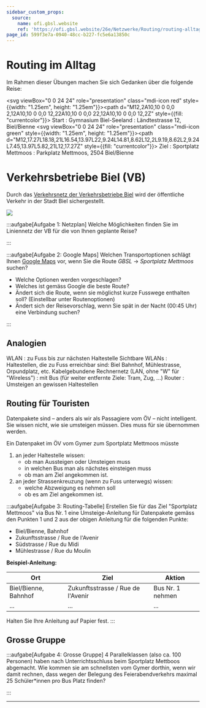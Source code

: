 ```yaml
---
sidebar_custom_props:
  source:
    name: ofi.gbsl.website
    ref: 'https://ofi.gbsl.website/26e/Netzwerke/Routing/routing-alltag'
page_id: 599f3e7a-0940-48cc-b227-fc5e6a13850c
---
```



# Routing im Alltag
Im Rahmen dieser Übungen machen Sie sich Gedanken über die folgende Reise:

<svg viewBox="0 0 24 24" role="presentation" class="mdi-icon red" style={{width: "1.25em", height: "1.25em"}}><path d="M12,2A10,10 0 0,0 2,12A10,10 0 0,0 12,22A10,10 0 0,0 22,12A10,10 0 0,0 12,2Z" style={{fill: "currentcolor"}}></path></svg> Start
  : Gymnasium Biel-Seeland
  : Ländtestrasse 12, Biel/Bienne
<svg viewBox="0 0 24 24" role="presentation" class="mdi-icon green" style={{width: "1.25em", height: "1.25em"}}><path d="M12,17.27L18.18,21L16.54,13.97L22,9.24L14.81,8.62L12,2L9.19,8.62L2,9.24L7.45,13.97L5.82,21L12,17.27Z" style={{fill: "currentcolor"}}></path></svg> Ziel
  : Sportplatz Mettmoos
  : Parkplatz Mettmoos, 2504 Biel/Bienne

# Verkehrsbetriebe Biel (VB)
Durch das [Verkehrsnetz der Verkehrsbetriebe Biel](https://vb-tpb.ch/documents/394/lay_12_biel-bienne_DINA3_quer_2024_1e_GzA.pdf) wird der öffentliche Verkehr in der Stadt Biel sichergestellt.

![](img/vb-verkehrsnetz.png)

:::aufgabe[Aufgabe 1: Netzplan]
<TaskState id='8b97cb9d-c429-410f-bf31-9f75262b7819' />
Welche Möglichkeiten finden Sie im Liniennetz der VB für die von Ihnen geplante Reise?

<QuillV2 id='f7474960-67b5-4cff-946e-63dc730aa88e' />
:::

:::aufgabe[Aufgabe 2: Google Maps]
<TaskState id='83654219-6fb5-42ab-9e94-ac98ec23e1ec' />
Welchen Transportoptionen schlägt Ihnen [Google Maps](https://www.google.com/maps/dir/Gymnasium+Biel-Seeland,+L%C3%A4ndtestrasse,+Biel/Sportplatz+Mettmoos,+Parkplatz+Mettmoos,+2504+Biel/@47.1389478,7.2150557,17243m/data=!3m2!1e3!4b1!4m14!4m13!1m5!1m1!1s0x478e195743e2cd43:0x7eeeab7e9cc7fa72!2m2!1d7.2359948!2d47.1334045!1m5!1m1!1s0x478e192b26b851e1:0x5e85058550f44003!2m2!1d7.2756948!2d47.1390779!3e3?entry=ttu&g_ep=EgoyMDI0MTAyOS4wIKXMDSoASAFQAw%3D%3D) vor, wenn Sie die Route _GBSL_ → _Sportplatz Mettmoos_ suchen?

- Welche Optionen werden vorgeschlagen?
- Welches ist gemäss Google die beste Route?
- Ändert sich die Route, wenn sie möglichst kurze Fusswege enthalten soll? (Einstellbar unter Routenoptionen)
- Ändert sich der Reisevorschlag, wenn Sie spät in der Nacht (00:45 Uhr) eine Verbindung suchen?

<QuillV2 id='f1b854c5-1994-44e2-a89f-0e91f8f33f1a' />
:::

## Analogien
WLAN
  : zu Fuss bis zur nächsten Haltestelle
Sichtbare WLANs
  : Haltestellen, die zu Fuss erreichbar sind: Biel Bahnhof, Mühlestrasse, Orpundplatz, etc.
Kabelgebundene Rechnernetz (LAN, ohne "W" für "Wireless")
  : mit Bus (für weiter entfernte Ziele: Tram, Zug, ...)
Router
  : Umsteigen an gewissen Haltestellen

## Routing für Touristen
Datenpakete sind – anders als wir als Passagiere vom ÖV – nicht intelligent. Sie wissen nicht, wie sie umsteigen müssen. Dies muss für sie übernommen werden.

Ein Datenpaket im ÖV vom Gymer zum Sportplatz Mettmoos müsste
1. an jeder Haltestelle wissen:
   - ob man Aussteigen oder Umsteigen muss
   - in welchen Bus man als nächstes einsteigen muss
   - ob man am Ziel angekommen ist.
2. an jeder Strassenkreuzung (wenn zu Fuss unterwegs) wissen:
   - welche Abzweigung es nehmen soll
   - ob es am Ziel angekommen ist.

:::aufgabe[Aufgabe 3: Routing-Tabelle]
<TaskState id='b20e64d5-864a-406e-97bc-5c7c22647f7d' />
Erstellen Sie für das Ziel "Sportplatz Mettmoos" via Bus Nr. 1 eine Umsteige-Anleitung für Datenpakete gemäss den Punkten 1 und 2 aus der obigen Anleitung für die folgenden Punkte:

- Biel/Bienne, Bahnhof
- Zukunftsstrasse / Rue de l'Avenir
- Südstrasse / Rue du Midi
- Mühlestrasse / Rue du Moulin

**Beispiel-Anleitung:**

| Ort                   | 	Ziel                             | Aktion           |
|-----------------------|-----------------------------------|------------------|
| Biel/Bienne, Bahnhof	 | Zukunftsstrasse / Rue de l'Avenir | Bus Nr. 1 nehmen |
| ...                   | ...                               | ...              |

Halten Sie Ihre Anleitung auf Papier fest.
:::

## Grosse Gruppe
:::aufgabe[Aufgabe 4: Grosse Gruppe]
<TaskState id='fe139203-6d6f-469d-a5f3-8516ef90599b' />
4 Parallelklassen (also ca. 100 Personen) haben nach Unterrichtsschluss beim Sportplatz Mettboos abgemacht. Wie kommen sie am schnellsten vom Gymer dorthin, wenn wir damit rechnen, dass wegen der Belegung des Feierabendverkehrs maximal 25 Schüler*innen pro Bus Platz finden?

<QuillV2 id='eef5516d-178f-45d5-841c-8db35d902a0e' />
:::

---